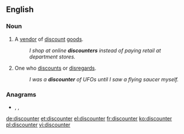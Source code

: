 {{also|Discounter}}
==English==

===Noun===
{{en-noun}}

# A [[vendor]] of [[discount#Adjective|discount]] [[goods]].
#: ''I shop at online '''discounters''' instead of paying retail at department stores.''
# One who [[discount#Verb|discount]]s or [[disregard]]s.
#: ''I was a '''discounter''' of UFOs until I saw a flying saucer myself.''

===Anagrams===
* {{l|en|introduces}}, {{l|en|rediscount}}, {{l|en|reductions}}

[[de:discounter]]
[[et:discounter]]
[[el:discounter]]
[[fr:discounter]]
[[ko:discounter]]
[[pl:discounter]]
[[vi:discounter]]